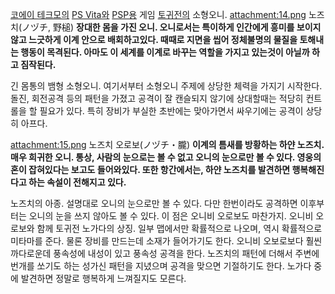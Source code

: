 [[코에이 테크모]]의 [[PS Vita]]와 [[PSP]]용 게임 [[토귀전]]의 소형오니.
attachment:14.png
노즈치(ノヅチ, 野槌)
'''장대한 몸을 가진 오니. 오니로서는 특이하게 인간에게 흥미를 보이지 않고 느긋하게 이계 안으로 배회하고있다. 때때로 지면을 씹어 정체불명의 물질을 토해내는 행동이 목격된다. 아마도 이 세계를 이계로 바꾸는 역할을 가지고 있는것이 아닐까 하고 짐작된다.'''

긴 몸통의 뱀형 소형오니. 여기서부터 소형오니 주제에 상당한 체력을 가지기 시작한다. 돌진, 회전공격 등의 패턴을 가졌고 공격이 잘 캔슬되지 않기에 상대할때는 적당히 컨트롤을 할 필요가 있다. 특히 장비가 부실한 초반에는 맞아가면서 싸우기에는 공격이 상당히 아프다.


attachment:15.png
노즈치 오로보(ノヅチ・朧)
'''이계의 틈새를 방황하는 하얀 노즈치. 매우 희귀한 오니. 통상, 사람의 눈으로는 볼 수 없고 오니의 눈으로만 볼 수 있다. 영웅의 혼이 잡혀있다는 보고도 들어와있다. 또한 항간에서는, 하얀 노즈치를 발견하면 행복해진다고 하는 속설이 전해지고 있다.'''

노즈치의 아종. 설명대로 오니의 눈으로만 볼 수 있다. 다만 한번이라도 공격하면 이후부터는 오니의 눈을 쓰지 않아도 볼 수 있다. 이 점은 오니비 오로보도 마찬가지. 오니비 오로보와 함께 토귀전 노가다의 상징. 일부 맵에서만 확률적으로 나오며, 역시 확률적으로 미타마를 준다. 물론 장비를 만드는데 소재가 들어가기도 한다. 오니비 오보로보다 훨씬 까다로운데 풍속성에 내성이 있고 풍속성 공격을 한다. 노즈치의 패턴에 더해서 주변에 번개를 쏘기도 하는 성가신 패턴을 지녔으며 공격을 맞으면 기절하기도 한다. 노가다 중에 발견하면 정말로 행복하게 느껴질지도 모른다.

